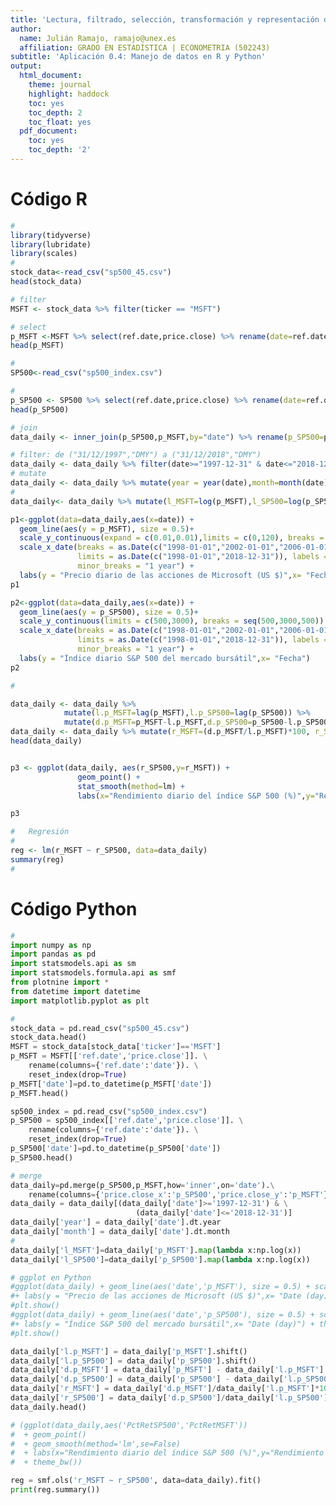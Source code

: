 ```yaml
---
title: 'Lectura, filtrado, selección, transformación y representación de datos en R y Python'
author:
  name: Julián Ramajo, ramajo@unex.es
  affiliation: GRADO EN ESTADÍSTICA | ECONOMETRIA (502243)
subtitle: 'Aplicación 0.4: Manejo de datos en R y Python'
output:
  html_document:
    theme: journal
    highlight: haddock
    toc: yes
    toc_depth: 2
    toc_float: yes
  pdf_document:
    toc: yes
    toc_depth: '2'
---
```


# Código R

```r
#
library(tidyverse)
library(lubridate)
library(scales)
#
stock_data<-read_csv("sp500_45.csv")
head(stock_data)

# filter
MSFT <- stock_data %>% filter(ticker == "MSFT")

# select
p_MSFT <-MSFT %>% select(ref.date,price.close) %>% rename(date=ref.date)
head(p_MSFT)

# 
SP500<-read_csv("sp500_index.csv")

#
p_SP500 <- SP500 %>% select(ref.date,price.close) %>% rename(date=ref.date)
head(p_SP500)

# join
data_daily <- inner_join(p_SP500,p_MSFT,by="date") %>% rename(p_SP500=price.close.x,p_MSFT=price.close.y)

# filter: de ("31/12/1997","DMY") a ("31/12/2018","DMY")
data_daily <- data_daily %>% filter(date>="1997-12-31" & date<="2018-12-31") 
# mutate
data_daily <- data_daily %>% mutate(year = year(date),month=month(date))
# 
data_daily<- data_daily %>% mutate(l_MSFT=log(p_MSFT),l_SP500=log(p_SP500))

p1<-ggplot(data=data_daily,aes(x=date)) +
  geom_line(aes(y = p_MSFT), size = 0.5)+
  scale_y_continuous(expand = c(0.01,0.01),limits = c(0,120), breaks = seq(0,120,20)) +  
  scale_x_date(breaks = as.Date(c("1998-01-01","2002-01-01","2006-01-01","2010-01-01","2014-01-01","2018-01-01")),
               limits = as.Date(c("1998-01-01","2018-12-31")), labels = date_format("1%b%Y"),
               minor_breaks = "1 year") +
  labs(y = "Precio diario de las acciones de Microsoft (US $)",x= "Fecha")
p1

p2<-ggplot(data=data_daily,aes(x=date)) +
  geom_line(aes(y = p_SP500), size = 0.5)+
  scale_y_continuous(limits = c(500,3000), breaks = seq(500,3000,500)) +  
  scale_x_date(breaks = as.Date(c("1998-01-01","2002-01-01","2006-01-01","2010-01-01","2014-01-01","2018-01-01")),
               limits = as.Date(c("1998-01-01","2018-12-31")), labels = date_format("1%b%Y"),
               minor_breaks = "1 year") +
  labs(y = "Índice diario S&P 500 del mercado bursátil",x= "Fecha")
p2

#

data_daily <- data_daily %>% 
            mutate(l.p_MSFT=lag(p_MSFT),l.p_SP500=lag(p_SP500)) %>% 
            mutate(d.p_MSFT=p_MSFT-l.p_MSFT,d.p_SP500=p_SP500-l.p_SP500)
data_daily <- data_daily %>% mutate(r_MSFT=(d.p_MSFT/l.p_MSFT)*100, r_SP500=(d.p_SP500/l.p_SP500)*100)
head(data_daily)


p3 <- ggplot(data_daily, aes(r_SP500,y=r_MSFT)) + 
               geom_point() +  
               stat_smooth(method=lm) +  
               labs(x="Rendimiento diario del índice S&P 500 (%)",y="Rendimiento diario de Microsoft (%)")

p3

#   Regresión 
#  
reg <- lm(r_MSFT ~ r_SP500, data=data_daily)
summary(reg)
# 
```

# Código Python

```python
#
import numpy as np
import pandas as pd
import statsmodels.api as sm
import statsmodels.formula.api as smf
from plotnine import *
from datetime import datetime
import matplotlib.pyplot as plt

# 
stock_data = pd.read_csv("sp500_45.csv")
stock_data.head()
MSFT = stock_data[stock_data['ticker']=='MSFT']
p_MSFT = MSFT[['ref.date','price.close']]. \
    rename(columns={'ref.date':'date'}). \
    reset_index(drop=True)
p_MSFT['date']=pd.to_datetime(p_MSFT['date'])
p_MSFT.head()

sp500_index = pd.read_csv("sp500_index.csv")
p_SP500 = sp500_index[['ref.date','price.close']]. \
    rename(columns={'ref.date':'date'}). \
    reset_index(drop=True)
p_SP500['date']=pd.to_datetime(p_SP500['date'])
p_SP500.head()

# merge
data_daily=pd.merge(p_SP500,p_MSFT,how='inner',on='date').\
    rename(columns={'price.close_x':'p_SP500','price.close_y':'p_MSFT'})
data_daily = data_daily[(data_daily['date']>='1997-12-31') & \
                            (data_daily['date']<='2018-12-31')] 
data_daily['year'] = data_daily['date'].dt.year
data_daily['month'] = data_daily['date'].dt.month
#
data_daily['l_MSFT']=data_daily['p_MSFT'].map(lambda x:np.log(x))
data_daily['l_SP500']=data_daily['p_SP500'].map(lambda x:np.log(x))

# ggplot en Python
#ggplot(data_daily) + geom_line(aes('date','p_MSFT'), size = 0.5) + scale_y_continuous(expand = [0.01,0.01],limits = [0,120]) 
#+ labs(y = "Precio de las acciones de Microsoft (US $)",x= "Date (day)") + theme_bw())
#plt.show()
#ggplot(data_daily) + geom_line(aes('date','p_SP500'), size = 0.5) + scale_y_continuous(expand = [0.01,0.01]) 
#+ labs(y = "Índice S&P 500 del mercado bursátil",x= "Date (day)") + theme_bw())
#plt.show()

data_daily['l.p_MSFT'] = data_daily['p_MSFT'].shift()
data_daily['l.p_SP500'] = data_daily['p_SP500'].shift()
data_daily['d.p_MSFT'] = data_daily['p_MSFT'] - data_daily['l.p_MSFT']
data_daily['d.p_SP500'] = data_daily['p_SP500'] - data_daily['l.p_SP500']
data_daily['r_MSFT'] = data_daily['d.p_MSFT']/data_daily['l.p_MSFT']*100
data_daily['r_SP500'] = data_daily['d.p_SP500']/data_daily['l.p_SP500']*100
data_daily.head()

# (ggplot(data_daily,aes('PctRetSP500','PctRetMSFT'))
#  + geom_point()
#  + geom_smooth(method='lm',se=False)
#  + labs(x="Rendimiento diario del índice S&P 500 (%)",y="Rendimiento diario de Microsoft (%)")
#  + theme_bw())

reg = smf.ols('r_MSFT ~ r_SP500', data=data_daily).fit()
print(reg.summary())
```

